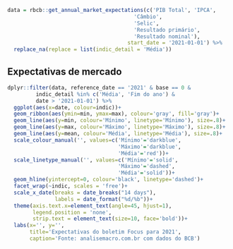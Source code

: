 
```{r, echo=F}

data = rbcb::get_annual_market_expectations(c('PIB Total', 'IPCA', 
                                        'Câmbio', 
                                        'Selic',
                                        'Resultado primário',
                                        'Resultado nominal'),
                                      start_date = '2021-01-01') %>%
  replace_na(replace = list(indic_detail = 'Média'))

```

## Expectativas de mercado

```{r, echo=F}

dplyr::filter(data, reference_date == '2021' & base == 0 &
         indic_detail %in% c('Média', 'Fim do ano') &
         date > '2021-01-01') %>%
  ggplot(aes(x=date, colour=indic))+
  geom_ribbon(aes(ymin=min, ymax=max), colour='gray', fill='gray')+
  geom_line(aes(y=min, colour='Mínimo', linetype='Mínimo'), size=.8)+
  geom_line(aes(y=max, colour='Máximo', linetype='Máximo'), size=.8)+
  geom_line(aes(y=mean, colour='Média', linetype='Média'), size=.8)+
  scale_colour_manual('', values=c('Mínimo'='darkblue',
                                   'Máximo'='darkblue',
                                   'Média'='red'))+
  scale_linetype_manual('', values=c('Mínimo'='solid',
                                   'Máximo'='dashed',
                                   'Média'='solid'))+
  geom_hline(yintercept=0, colour='black', linetype='dashed')+
  facet_wrap(~indic, scales = 'free')+
  scale_x_date(breaks = date_breaks("14 days"),
               labels = date_format("%d/%b"))+
  theme(axis.text.x=element_text(angle=45, hjust=1),
        legend.position = 'none',
        strip.text = element_text(size=10, face='bold'))+
  labs(x='', y='',
       title='Expectativas do boletim Focus para 2021',
       caption='Fonte: analisemacro.com.br com dados do BCB')

```



